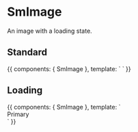 
<Meta title="Components/SmImage" component={SmImage} />

# SmImage

An image with a loading state.

<Props of={SmImage} />

## Standard

<Preview>
  <Story name="default" height="150px">
    {{
      components: { SmImage },
      template: `
        <SmImage src="https://via.placeholder.com/150/FFFF00/000000" />
      `
    }}
  </Story>
</Preview>

## Loading

<Preview>
  <Story name="loading" height="150px">
    {{
      components: { SmImage },
      template: `
      <div>
        <SmImage src="https://via.placeholder.com/150/FFFF00/000000?Text=Your+Image" loading>Primary</SmImage>
      </div>
      `
    }}
  </Story>
</Preview>
